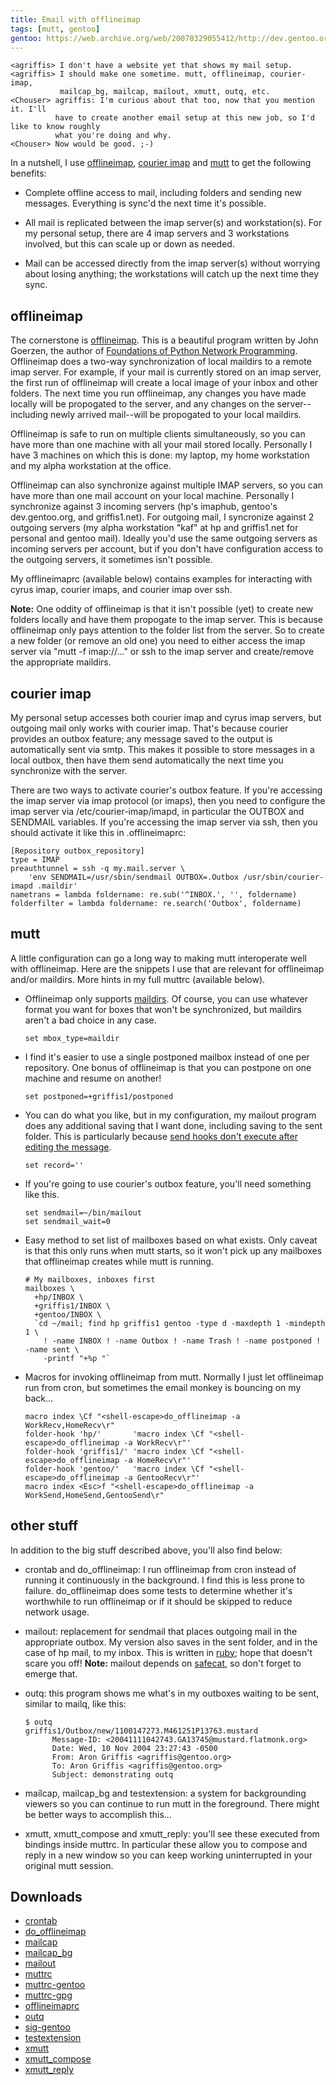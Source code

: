```yaml
---
title: Email with offlineimap
tags: [mutt, gentoo]
gentoo: https://web.archive.org/web/20070329055412/http://dev.gentoo.org/~agriffis/email/
---
```


```
<agriffis> I don't have a website yet that shows my mail setup.
<agriffis> I should make one sometime. mutt, offlineimap, courier-imap,
           mailcap_bg, mailcap, mailout, xmutt, outq, etc.
<Chouser> agriffis: I'm curious about that too, now that you mention it. I'll
          have to create another email setup at this new job, so I'd like to know roughly
          what you're doing and why.
<Chouser> Now would be good. ;-)
```

In a nutshell, I use <a
href="http://freshmeat.net/projects/offlineimap/">offlineimap</a>,
<a href="http://www.courier-mta.org/imap/">courier imap</a> and
<a href="http://www.mutt.org/">mutt</a> to get the following
benefits:

- Complete offline access to mail, including folders and sending new messages.
  Everything is sync'd the next time it's possible.

- All mail is replicated between the imap server(s) and workstation(s).  For my
  personal setup, there are 4 imap servers and 3 workstations involved, but this
  can scale up or down as needed.

- Mail can be accessed directly from the imap server(s) without worrying about
  losing anything; the workstations will catch up the next time they sync.

<h2>offlineimap</h2>

<p>
    The cornerstone is <a
    href="http://freshmeat.net/projects/offlineimap/">offlineimap</a>.
    This is a beautiful program written by John Goerzen, the author of
    <a
    href="http://amazon.com/exec/obidos/tg/detail/-/1590593715">Foundations
    of Python Network Programming</a>.  Offlineimap does a two-way
    synchronization of local maildirs to a remote imap server.  For
    example, if your mail is currently stored on an imap server, the
    first run of offlineimap will create a local image of your inbox
    and other folders.  The next time you run offlineimap, any changes
    you have made locally will be propogated to the server, and any
    changes on the server--including newly arrived mail--will be
    propogated to your local maildirs.
</p>

<p>
    Offlineimap is safe to run on multiple clients simultaneously, so
    you can have more than one machine with all your mail stored
    locally.  Personally I have 3 machines on which this is done: my
    laptop, my home workstation and my alpha workstation at the
    office.
</p>

<p>
    Offlineimap can also synchronize against multiple IMAP servers, so
    you can have more than one mail account on your local machine.
    Personally I synchronize against 3 incoming servers (hp's imaphub,
    gentoo's dev.gentoo.org, and griffis1.net).  For outgoing mail, I
    syncronize against 2 outgoing servers (my alpha workstation "kaf"
    at hp and griffis1.net for personal and gentoo mail).  Ideally
    you'd use the same outgoing servers as incoming servers per
    account, but if you don't have configuration access to the
    outgoing servers, it sometimes isn't possible.
</p>

<p>
    My offlineimaprc (available below) contains examples for
    interacting with cyrus imap, courier imaps, and courier imap over
    ssh.
</p>

<p>
    <b>Note:</b> One oddity of offlineimap is that it isn't possible
    (yet) to create new folders locally and have them propogate to the
    imap server.  This is because offlineimap only pays attention to
    the folder list from the server.  So to create a new folder (or
    remove an old one) you need to either access the imap server via
    "mutt -f imap://..." or ssh to the imap server and create/remove
    the appropriate maildirs.
</p>

<h2>courier imap</h2>

<p>
    My personal setup accesses both courier imap and cyrus imap
    servers, but outgoing mail only works with courier imap.  That's
    because courier provides an outbox feature; any message saved to
    the output is automatically sent via smtp.  This makes it possible
    to store messages in a local outbox, then have them send
    automatically the next time you synchronize with the server.
</p>

<p>
    There are two ways to activate courier's outbox feature.  If
    you're accessing the imap server via imap protocol (or imaps),
    then you need to configure the imap server via
    /etc/courier-imap/imapd, in particular the OUTBOX and SENDMAIL
    variables.  If you're accessing the imap server via ssh, then you
    should activate it like this in .offlineimaprc:
</p>

```
[Repository outbox_repository]
type = IMAP
preauthtunnel = ssh -q my.mail.server \
    'env SENDMAIL=/usr/sbin/sendmail OUTBOX=.Outbox /usr/sbin/courier-imapd .maildir'
nametrans = lambda foldername: re.sub('^INBOX.', '', foldername)
folderfilter = lambda foldername: re.search('Outbox', foldername)
```

<h2>mutt</h2>

<p>
    A little configuration can go a long way to making mutt
    interoperate well with offlineimap.  Here are the snippets I use
    that are relevant for offlineimap and/or maildirs.
    More hints in my full muttrc (available below).
</p>

- Offlineimap only supports <a href="http://cr.yp.to/proto/maildir.html">maildirs</a>. Of course, you can use whatever format you want for boxes that won't be synchronized, but maildirs aren't a bad choice in any case.

  ```
  set mbox_type=maildir
  ```

- I find it's easier to use a single postponed mailbox instead of one per repository.  One bonus of offlineimap is that you can postpone on one machine and resume on another!

  ```
  set postponed=+griffis1/postponed
  ```

- You can do what you like, but in my configuration, my mailout program does any additional saving that I want done, including saving to the sent folder.  This is particularly because <a href="http://www.mutt.org/doc/manual/manual-3.html#ss3.17">send hooks don't execute after editing the message</a>.

  ```
  set record=''
  ```

- If you're going to use courier's outbox feature, you'll need something like this.

  ```
  set sendmail=~/bin/mailout
  set sendmail_wait=0
  ```

- Easy method to set list of mailboxes based on what exists. Only caveat is that this only runs when mutt starts, so it won't pick up any mailboxes that offlineimap creates while mutt is running.

  ```
  # My mailboxes, inboxes first
  mailboxes \
    +hp/INBOX \
    +griffis1/INBOX \
    +gentoo/INBOX \
    `cd ~/mail; find hp griffis1 gentoo -type d -maxdepth 1 -mindepth 1 \
      ! -name INBOX ! -name Outbox ! -name Trash ! -name postponed ! -name sent \
      -printf "+%p "`
  ```

- Macros for invoking offlineimap from mutt.  Normally I just let offlineimap run from cron, but sometimes the email monkey is bouncing on my back...

  ```
  macro index \Cf "<shell-escape>do_offlineimap -a WorkRecv,HomeRecv\r"
  folder-hook 'hp/'       'macro index \Cf "<shell-escape>do_offlineimap -a WorkRecv\r"'
  folder-hook 'griffis1/' 'macro index \Cf "<shell-escape>do_offlineimap -a HomeRecv\r"'
  folder-hook 'gentoo/'   'macro index \Cf "<shell-escape>do_offlineimap -a GentooRecv\r"'
  macro index <Esc>f "<shell-escape>do_offlineimap -a WorkSend,HomeSend,GentooSend\r"
  ```

<h2>other stuff</h2>

<p>
    In addition to the big stuff described above, you'll also find
    below:
</p>

- crontab and do_offlineimap: I run offlineimap from cron instead of running it continuously in the background.  I find this is less prone to failure.  do_offlineimap does some tests to determine whether it's worthwhile to run offlineimap or if it should be skipped to reduce network usage.

- mailout: replacement for sendmail that places outgoing mail in the appropriate outbox.  My version also saves in the sent folder, and in the case of hp mail, to my inbox.  This is written in <a href="http://www.ruby-lang.org/">ruby</a>; hope that doesn't scare you off!  <b>Note:</b> mailout depends on <a href="http://mysite.verizon.net/vze1ypud/linux/software/safecat.html">safecat</a>, so don't forget to emerge that.

- outq: this program shows me what's in my outboxes waiting to be sent, similar to mailq, like this:

  ```
  $ outq
  griffis1/Outbox/new/1100147273.M461251P13763.mustard
        Message-ID: <20041111042743.GA13745@mustard.flatmonk.org>
        Date: Wed, 10 Nov 2004 23:27:43 -0500
        From: Aron Griffis <agriffis@gentoo.org>
        To: Aron Griffis <agriffis@gentoo.org>
        Subject: demonstrating outq
  ```

- mailcap, mailcap_bg and testextension: a system for backgrounding viewers so you can continue to run mutt in the foreground.  There might be better ways to accomplish this...

- xmutt, xmutt_compose and xmutt_reply: you'll see these executed from bindings inside muttrc.  In particular these allow you to compose and reply in a new window so you can keep working uninterrupted in your original mutt session.

<h2>Downloads</h2>

- <a href="/email/crontab">crontab</a>
- <a href="/email/do_offlineimap">do_offlineimap</a>
- <a href="/email/mailcap">mailcap</a>
- <a href="/email/mailcap_bg">mailcap_bg</a>
- <a href="/email/mailout">mailout</a>
- <a href="/email/muttrc">muttrc</a>
- <a href="/email/muttrc-gentoo">muttrc-gentoo</a>
- <a href="/email/muttrc-gpg">muttrc-gpg</a>
- <a href="/email/offlineimaprc">offlineimaprc</a>
- <a href="/email/outq">outq</a>
- <a href="/email/sig-gentoo">sig-gentoo</a>
- <a href="/email/testextension">testextension</a>
- <a href="/email/xmutt">xmutt</a>
- <a href="/email/xmutt_compose">xmutt_compose</a>
- <a href="/email/xmutt_reply">xmutt_reply</a>
